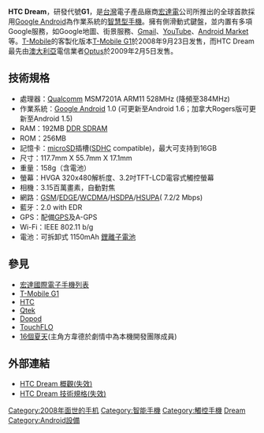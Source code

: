 {{noteTA
|G1=IT
}}
{{expand|time=2014-06-25T05:25:48+00:00}}
{{refimprove|time=2013-09-15T13:23:17+00:00}}
{{about|[[宏達電|宏達電]]的[[智慧型手機|智慧型手機]]產品HTC Dream|[[美國|美國]][[網際網路服務供應商|電信業者]][[T-Mobile|T-Mobile]]的客製化版本|T-Mobile G1|被称为“GPhone”的香港民運人士|黄之鋒}}
{{Infobox Mobile |
  name            = HTC Dream |
  image           = T-Mobile_G1_launch_event_2.jpg<!--HTC Android T-Mobile G1.jpg--> |
  manufacturer    = [[宏達電|HTC]] |
  successor       = [[HTC_Desire_Z|HTC Desire Z]]|
  available       = 2008年9月23日|
  screen          = 3.2吋 320x480 TFT-LCD電容式觸控螢幕 |
  camera          = 3.15 百萬畫素 CMOS<br /><small> |
  operatingsystem = [[Google_Android|Google Android]] 1.0 (可更新至Android 1.6；加拿大Rogers版可更新至Android 1.5) |
  input           = 電容式[[觸控螢幕|觸控螢幕]]<br />[[QWERTY|QWERTY]]實體鍵盤 |
  cpu             = [[Qualcomm|Qualcomm]] MSM7201A ARM11 528MHz (降頻至384MHz) |
  memory          = 192 MB [[随机存取存储器|RAM]]<br/>
256 MB [[ROM|ROM]] |
  memory_card     = [[microSDHC|microSDHC]],最大支援 16 GB |
  connectivity    = [[GSM|GSM]] / [[GPRS|GPRS]], [[EDGE|EDGE]], [[HSDPA|HSDPA]], [[HSUPA|HSUPA]], [[Bluetooth|Bluetooth]], [[802.11|802.11b/g]], [[USB|USB]] |
  battery         = 可拆卸式 1150mAh [[鋰離子電池|鋰離子電池]]<small>(up to 402 hrs standby, 350 minutes talk time)</small> |
  size            = 117.7 x 55.7 x 17.1 [[millimetres|mm]]<br/>(4.60 x 2.16 x 0.62 [[inches|in]]) |
  weight          = 158 [[grams|g]]
}}
'''HTC Dream'''，研發代號'''G1'''，是[[台灣|台灣]]電子產品廠商[[宏達電|宏達電]]公司所推出的全球首款採用[[Google_Android|Google Android]]為作業系統的[[智慧型手機|智慧型手機]]。擁有側滑動式鍵盤，並内置有多項Google服務，如Google地圖、街景服務、[[Gmail|Gmail]]、[[YouTube|YouTube]]、[[Android_Market|Android Market]]等。[[T-Mobile|T-Mobile]]的客製化版本[[T-Mobile_G1|T-Mobile G1]]於2008年9月23日发售，而HTC Dream最先由[[澳大利亞|澳大利亞]]電信業者[[Optus|Optus]]於2009年2月5日发售。

== 技術規格 ==

*處理器：[[Qualcomm|Qualcomm]] MSM7201A ARM11 528MHz (降頻至384MHz)
*作業系統：[[Google_Android|Google Android]] 1.0 (可更新至Android 1.6；加拿大Rogers版可更新至Android 1.5)
*RAM：192MB [[DDR_SDRAM|DDR SDRAM]]
*ROM：256MB
*記憶卡：[[microSD|microSD]]插槽([[Secure_Digital_card#SDHC|SDHC]] compatible)，最大可支持到16GB
*尺寸：117.7mm X 55.7mm X 17.1mm 
*重量：158g（含電池）
*螢幕：HVGA 320x480解析度、3.2吋TFT-LCD電容式觸控螢幕
*相機：3.15百萬畫素，自動對焦
*網路：[[GSM|GSM]]/[[EDGE|EDGE]]/[[WCDMA|WCDMA]]/[[HSDPA|HSDPA]]/[[HSUPA|HSUPA]]( 7.2/2 Mbps)
*藍牙：2.0 with EDR
*GPS：配備[[GPS|GPS]]及A-GPS
*Wi-Fi：IEEE 802.11 b/g
*電池：可拆卸式 1150mAh [[鋰離子電池|鋰離子電池]]

== 參見 ==
{{commonscat|HTC Dream}}
* [[宏達國際電子手機列表|宏達國際電子手機列表]]
*[[T-Mobile_G1|T-Mobile G1]]
*[[HTC|HTC]]
*[[Qtek|Qtek]]
*[[Dopod|Dopod]]
*[[TouchFLO|TouchFLO]]
*[[16個夏天|16個夏天]](主角方韋德於劇情中為本機開發團隊成員)

== 外部連結 ==
*[http://www.htc.com/www/product/dream/overview.html HTC Dream 概觀(失效)]{{Wayback|url=http://www.htc.com/www/product/dream/overview.html |date=20090303105959 }}
*[https://web.archive.org/web/20090718072002/http://www.htc.com/www/product/dream/specification.html HTC Dream 技術規格(失效)]
{{HTC Phones A Series}}
{{移动电话}}

[[Category:2008年面世的手机|Category:2008年面世的手机]]
[[Category:智能手機|Category:智能手機]]
[[Category:觸控手機|Category:觸控手機]]
[[Category:宏達電手機|Dream]]
[[Category:Android設備|Category:Android設備]]
